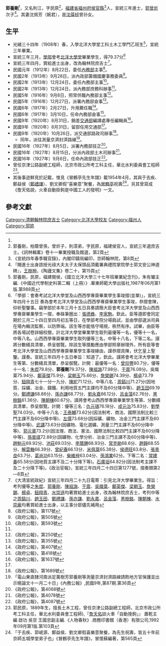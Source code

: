 {{明清人物信息框
| 姓名 = 郭養剛
| 原名 =
| 圖片名稱=  
| 圖片大小 = 220px
| 圖片說明 =  
| 最高職務 = 翰林院庶吉士
| 國家 = 大清
| 爵位 =
| 籍貫 = [[福建省|福建省]][[福州府|福州府]][[侯官縣|侯官縣]]
| 族裔 =  
| 旗籍 =  
| 字號 = 又名則江，字民原
| 諡號 = 
| 出生日期 = 
| 出生地點 =  
| 逝世日期 =  
| 逝世地點 = 
| 墓葬 = 
| 配偶 = 沈佩芳
| 親屬 = 父[[郭曾炘|郭曾炘]]
| 出身 = 
* 宣統三年進士出身
| 經歷 = 
| 著作 = 《詹天佑說，火車自動掛鉤是中國工人的發明》
*
*
*
}}
'''郭養剛'''{{BD|1889年||？年||catIdx=G郭養剛}}<ref name="人物春秋" />，又名則江，字民原<ref>郭養剛，柏蔭曾孫，曾炘子，則澐弟，字民原，福建侯官人，宣統三年選庶吉士。《詞林輯畧》卷十一畢業授職及館選，第2頁</ref>，[[福建省|福建省]][[福州府|福州府]][[侯官縣|侯官縣]]<ref name="宣統四年春季職官錄">《宣統四年春季職官錄》，內閣印鑄局編印，京師翰林院，第8頁</ref>人，宣統三年進士，[[郭曾炘|郭曾炘]]次子<ref>『賜進士出身誥授光祿大夫太子太保頭品頂戴署典禮院掌院學士郭文安公神道碑』，[[王樹枏|王樹枏]]，《陶廬文集》卷二十，第15頁</ref>。其妻沈佩芳（婉君），是[[沈葆桢|沈葆桢]]曾孙女。

== 生平 ==
* 光緒三十四年（1908年）春，入學北洋大學堂工科土木工學門乙班生<ref>郭養剛，民原，福建閩侯，《國立北洋大學三十七年班畢業紀念刊》，朱有瓛主編.《中國近代學制史料第二輯（上冊）》.華東師範大學出版社,1987年06月第1版.第988頁</ref>，宣統三年畢業。
* 宣統三年三月，[[学部_(清朝)|學部]]會考[[北洋大學堂|北洋大學堂]]畢業學生，得79.37分<ref>「學部：會奏考試北洋大學堂及山西西學專齋畢業學生事竣摺(並單)」，宣統三年四月十五日 奏為會考北洋大學堂及山西西學專齋畢業學生事竣，恭摺會陳，仰祈聖鑒事。竊學部於本年三月十五日具奏請簡大臣會考北洋大學堂及山西西學專齋畢業學生一摺，奉硃筆圈出：[[張德彝|張德彝]]、[[李家駒|李家駒]]。欽此。臣等遵即會同定期於三月二十四日至四月初五等日，在學部考院分場扃試，並由學部選派司員在場內輪流監察，以防弊端。該生等亦能恪守場規，秩然有序。試畢，由臣等將各場試卷詳細校閱，計北洋大學堂畢業學生取列最優等一名，優等十一名，中等八名。山西西學專齋畢業學生取列優等三名，中等十八名，下等二名。謹將分數繕具清單，恭呈御覽。除該生等獎勵應由學部照章辦理外，所有臣等會考北洋大學堂及山西西學專齋畢業學生事竣緣由，謹恭摺具陳，伏乞皇上聖鑒。謹奏。宣統三年四月十五日奉旨：知道了。欽此。謹將會考北洋大學畢業生等第、分數繕具清單，恭呈御覽。計開：最優等一名：[[曾仰豐|曾仰豐]]80.7分，優等十一名：[[朱焜|朱焜]]79.8分、'''郭養剛'''79.37分、[[陳祖誨|陳祖誨]]77.98分、[[于震|于震]]76.08分。吳熾棻75.94分、[[鄺英傑|鄺英傑]]75.9分、[[梁朝玉|梁朝玉]]75.66分、[[詹榮錫|詹榮錫]]74.39分、[[楊卓|楊卓]]73.79分、[[鈕翔青|鈕翔青]]七十一分一九分、[[陳紽|陳紽]]71.12分。中等八名：[[周鎬川|周鎬川]]71.27分(因地質、採礦、冶金、鑄鐵、利用地質五門主課均不及60分降中等)、[[趙玉田|趙玉田]]69.19分。[[鄭禮謙|鄭禮謙]]68.86分、[[孫亦謙|孫亦謙]]68.77分、[[劉永嘉|劉永嘉]]66.12分、[[呂金藻|呂金藻]]62.76分、[[黑樹銘|黑樹銘]]61.36分、[[陳朝棟|陳朝棟]]60.67分。謹將會考山西西學專齋畢業學生等第、分數繕具清單，恭呈御覽。計開：優等三名：[[仇元璹|仇元璹]]76.18分、[[成元治|成元治]]75.83分、[[劉學聖|劉學聖]]74.03分。中等十八名：[[王泰輔|王泰輔]]73.62分(因法制考、商法、國際法制比較三門主課不及60分降中等)、[[左儒|左儒]]73.68分(因採礦、礦物、冶金三門主課不及60分降中等)、[[武講|武講]]73.63分(因礦物、電化選礦、測量三門主課不及60分降中等)、[[郭元章|郭元章]]73.2分(因法理、商法、憲法、國際法制比較四門主課不及60分降中等)、[[孫晉祺|孫晉祺]]72.88分(因礦物、化學分析、冶金三門主課不及60分降中等)、[[趙魁元|趙魁元]]69.92分、[[池莊|池莊]]69.03分、[[李蔭鍾|李蔭鍾]]68.93分、[[常克勛|常克勛]]68.6分、[[趙錚|趙錚]]68.55分、[[解雲輅|解雲輅]]66.39分、[[曾紀春|曾紀春]]66.13分、[[米佩棻|米佩棻]]65.38分、[[侯德旺|侯德旺]]63.8分、[[張景良|張景良]]63.7分、[[葛尚功|葛尚功]]63.15分、[[柴維梓|柴維梓]]63.04分、[[孫鴻業|孫鴻業]]62分。下等二名：[[常建春|常建春]]65.58分(因地質主課不及二十分降下等)。[[石廣垣|石廣垣]]64.82分(因法制考主課不及二十分降下等)。《政治官報》，宣統三年四月二十四日第1277號，摺奏類第2—8頁</ref>
* 宣統三年四月，賞給進士出身，改為翰林院庶吉士<ref>《大清宣統政紀》宣統三年四月二十九日電寄：引見北洋大學畢業生。得旨：考列優等之[[朱焜|朱焜]]、[[郭養剛|郭養剛]]、[[陳祖誨|陳祖誨]]、[[于震|于震]]、[[吳熾棻|吳熾棻]]、[[鄺英傑|鄺英傑]]、[[梁朝玉|梁朝玉]]、[[詹榮錫|詹榮錫]]、[[楊卓|楊卓]]、[[鈕翔青|鈕翔青]]、[[水崇遜|水崇遜]]均著賞給進士出身，改為翰林院庶吉士，考列中等之[[周鎬川|周鎬川]]、[[趙玉田|趙玉田]]、[[鄭禮謙|鄭禮謙]]、[[孫亦謙|孫亦謙]]、[[劉永嘉|劉永嘉]]、[[呂金藻|呂金藻]]、[[黑樹銘|黑樹銘]]、[[陳朝棟|陳朝棟]]、[[水崇龐|水崇龐]]均著賞給進士出身，以主事分部儘先補用</ref>。
* 民國元年（1912年）8月22日，委任[[內務部|內務部]]主事<ref>《政府公報》，第117號</ref>。
* 民國2年（1913年）9月28日，派內政部籌備國慶事務委員<ref>《政府公報》，第505號</ref>。
* 民國2年（1913年）12月24日，委任內務部主事<ref name="#1">《政府公報》，第593號</ref>。
* 民國2年（1913年）12月24日，派內務部庶務科辦事<ref name="#1"/>。
* 民國5年（1916年）9月8日，照常供職內務部主事<ref>《政府公報》，第250號</ref>。
* 民國5年（1916年）12月27日，派署內務部僉事<ref>《政府公報》，第355號</ref>。
* 民國6年（1917年）2月27日，升用薦任職<ref>《政府公報》，第407號</ref>。
* 民國6年（1917年）3月10日，任命內務部僉事<ref>《政府公報》，第418號</ref>。
* 民國9年（1920年）8月31日，銷差[[中华民国交通部|交通部]]編譯處專任編輯員<ref name="#2">《政府公報》，第1637號</ref>。
* 民國9年（1920年）8月31日，留部任用交通部<ref name="#2"/>。
* 民國9年（1920年）10月26日，派交通部路政司辦事<ref>《政府公報》，第1689號</ref>。
** 同年，派往測量京濟封濟路線<ref>「電山東直隸河南派定萬樹芳郭養剛等測量京濟封濟路線請飭地方官保護並出示曉論文十一月二十日」《內務公報》,民國9年,第87期.第36頁</ref>。
* 民國16年（1927年）8月5日，派署內務部技正<ref>《政府公報》，第4068號</ref>。
* 民國16年（1927年）8月15日，分派內政部土木司辦事<ref>《政府公報》，第4078號</ref>。
* 民國16年（1927年）9月6日，任命內政部技正<ref>《政府公報》，第4087號</ref>。
* 曾任京津公路副總工程師，北京市政公所考工科主任，華北水利委員會工程師<ref name="人物春秋">郭民原，1889年生，擅長土木工程，曾任京津公路副總工程師，北京市政公所考工科主任，華北水利委員會工程師),『[[詹天佑|詹天佑]]談火車「自動挽鉤」』 蕭乾主編 啟功 吳空 王國忠副主編.《人物春秋》.商務印書館（香港）有限公司,1992年09月第1版.第103頁</ref>。
* 其後事迹鮮見於記載，惟見《冒鶴亭先生年譜》載1954年4月，其與于去疾、鄭益侯（[[鄭禮謙|鄭禮謙]]）、劉文卿假“喜樂意”聚餐，為[[冒鶴亭|冒鶴亭]]祝壽<ref>「于去疾、郭岷源、鄭益侯、劉文卿假喜樂意聚餐，為先生祝壽，皆五十年前京師五城學堂弟子也」《冒鶴亭先生年譜》，冒懷蘇編著，第565頁</ref>，另其曾寫成《詹天佑說，火車自動掛鉤是中國工人的發明》一文。

==參考文獻==
{{Reflist|1}}

{{宣統三年游學畢業進士}}
{{DEFAULTSORT:G郭養剛}}
[[Category:清朝翰林院庶吉士|Category:清朝翰林院庶吉士]]
[[Category:北洋大學校友|Category:北洋大學校友]]
[[Category:福州人|Category:福州人]]
[[Category:郭姓|Category:郭姓]]